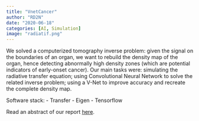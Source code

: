 ```yaml
---
title: "VnetCancer"
author: "RD2N"
date: "2020-06-18"
categories: [AI, Simulation]
image: "radiatif.png"
---
```


We solved a computerized tomography inverse problem: given the signal on the boundaries of an organ, we want to rebuild the density map of the organ, hence detecting abnormally high density zones (which are potential indicators of early-onset cancer). Our main tasks were: simulating the radiative transfer equation; using Convolutional Neural Network to solve the related inverse problem; using a V-Net to improve accuracy and recreate the complete density map.

Software stack:
- Transfer
- Eigen
- Tensorflow


Read an abstract of our report [here](ddrous.github.io/publications/theses/nzoyem2020.html).